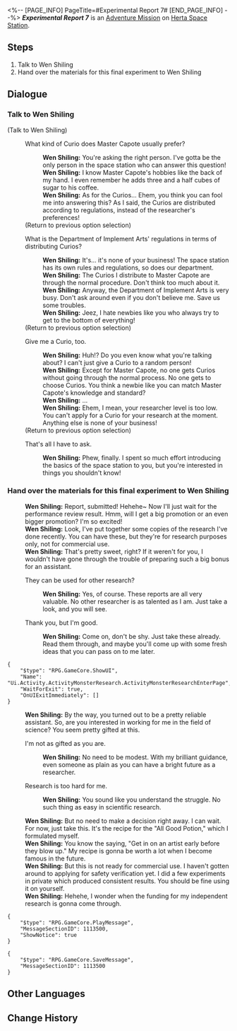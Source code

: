 <%-- [PAGE_INFO]
PageTitle=#Experimental Report 7#
[END_PAGE_INFO] --%>
{{Stub|Dialogue.}}
{{Mission Infobox
|id            = 8000177
|title         = 
|image         = <!--Mission Experimental Report 7.png-->
|type          = Adventure
|event_name    = 
|chapter       = 
|requirements  = 
* [[Trailblaze Mission]] ''[[The Past Will Return as an Avalanche]]'' completed
* [[Adventure Mission]] ''[[Experimental Report 6]]'' completed
* Reach [[Trailblaze Level]] 21
|summary       = <!--official mission summary from Fate's Atlas-->
|characters    = Trailblazer; Wen Shiling
|startLocation = [[Herta Space Station]] - [[Master Control Zone]]
|world         = Herta Space Station
|area          = Master Control Zone
|prev          = Experimental Report 6
|next          = 
|rewards       = 
}}
'''''Experimental Report 7''''' is an [[Adventure Mission]] on [[Herta Space Station]].

==Steps==
# Talk to Wen Shiling
# Hand over the materials for this final experiment to Wen Shiling

<!--
==Gameplay Notes==

--><!--
==Trial Character==

-->
==Dialogue==
{{Stub Dialogue}}

===Talk to Wen Shiling{{subst:void|<!--800017701-->}}===
{{Mission Description|type=adventure|location=Master Control Zone|It's the final experiment, finally. Ask Wen Shiling what materials are still missing in this experiment.}}
{{Dialogue Start}}


;(Talk to Wen Shiling)
:{{DIcon|Talk}} What kind of Curio does Master Capote usually prefer?
::'''Wen Shiling:''' You're asking the right person. I've gotta be the only person in the space station who can answer this question!
::'''Wen Shiling:''' I know Master Capote's hobbies like the back of my hand. I even remember he adds three and a half cubes of sugar to his coffee.
::'''Wen Shiling:''' As for the Curios... Ehem, you think you can fool me into answering this? As I said, the Curios are distributed according to regulations, instead of the researcher's preferences!
:;(Return to previous option selection)
:{{DIcon|Talk}} What is the Department of Implement Arts' regulations in terms of distributing Curios?
::'''Wen Shiling:''' It's... it's none of your business! The space station has its own rules and regulations, so does our department.
::'''Wen Shiling:''' The Curios I distribute to Master Capote are through the normal procedure. Don't think too much about it.
::'''Wen Shiling:''' Anyway, the Department of Implement Arts is very busy. Don't ask around even if you don't believe me. Save us some troubles.
::'''Wen Shiling:''' Jeez, I hate newbies like you who always try to get to the bottom of everything!
:;(Return to previous option selection)
:{{DIcon|Talk}} Give me a Curio, too.
::'''Wen Shiling:''' Huh!? Do you even know what you're talking about? I can't just give a Curio to a random person!
::'''Wen Shiling:''' Except for Master Capote, no one gets Curios without going through the normal process. No one gets to choose Curios. You think a newbie like you can match Master Capote's knowledge and standard?
::'''Wen Shiling:''' ...
::'''Wen Shiling:''' Ehem, I mean, your researcher level is too low. You can't apply for a Curio for your research at the moment. Anything else is none of your business!
:;(Return to previous option selection)
:{{DIcon|Exit}} That's all I have to ask.
::'''Wen Shiling:''' Phew, finally. I spent so much effort introducing the basics of the space station to you, but you're interested in things you shouldn't know!
{{Dialogue End}}

===Hand over the materials for this final experiment to Wen Shiling{{subst:void|<!--800017702-->}}===
{{Mission Description|type=adventure|location=Master Control Zone|update|After settling on the final round of topics, hand over the materials to Wen Shiling, and you're done.}}
{{Dialogue Start}}

:'''Wen Shiling:''' Report, submitted! Hehehe~ Now I'll just wait for the performance review result. Hmm, will I get a big promotion or an even bigger promotion? I'm so excited!
:'''Wen Shiling:''' Look, I've put together some copies of the research I've done recently. You can have these, but they're for research purposes only, not for commercial use.
:'''Wen Shiling:''' That's pretty sweet, right? If it weren't for you, I wouldn't have gone through the trouble of preparing such a big bonus for an assistant.
:{{DIcon|Arrow}} They can be used for other research?
::'''Wen Shiling:''' Yes, of course. These reports are all very valuable. No other researcher is as talented as I am. Just take a look, and you will see.
:{{DIcon|Arrow}} Thank you, but I'm good.
::'''Wen Shiling:''' Come on, don't be shy. Just take these already. Read them through, and maybe you'll come up with some fresh ideas that you can pass on to me later.
<pre>{
	"$type": "RPG.GameCore.ShowUI",
	"Name": "Ui.Activity.ActivityMonsterResearch.ActivityMonsterResearchEnterPage",
	"WaitForExit": true,
	"OnUIExitImmediately": []
}</pre>
:'''Wen Shiling:''' By the way, you turned out to be a pretty reliable assistant. So, are you interested in working for me in the field of science? You seem pretty gifted at this.
:{{DIcon|Arrow}} I'm not as gifted as you are.
::'''Wen Shiling:''' No need to be modest. With my brilliant guidance, even someone as plain as you can have a bright future as a researcher.
:{{DIcon|Arrow}} Research is too hard for me.
::'''Wen Shiling:''' You sound like you understand the struggle. No such thing as easy in scientific research.
:'''Wen Shiling:''' But no need to make a decision right away. I can wait. For now, just take this. It's the recipe for the "All Good Potion," which I formulated myself.
:'''Wen Shiling:''' You know the saying, "Get in on an artist early before they blow up." My recipe is gonna be worth a lot when I become famous in the future.
:'''Wen Shiling:''' But this is not ready for commercial use. I haven't gotten around to applying for safety verification yet. I did a few experiments in private which produced consistent results. You should be fine using it on yourself.
:'''Wen Shiling:''' Hehehe, I wonder when the funding for my independent research is gonna come through.
<pre>{
	"$type": "RPG.GameCore.PlayMessage",
	"MessageSectionID": 1113500,
	"ShowNotice": true
}</pre>
<pre>{
	"$type": "RPG.GameCore.SaveMessage",
	"MessageSectionID": 1113500
}</pre>
{{Dialogue End}}

==Other Languages==
{{Other Languages
|en   = Experimental Report 7
|zhs  = 实验报告•其七
|zht  = 實驗報告•其七
|ja   = 実験報告書・7
|ko   = 실험 보고서•7
|es   = Informe de experimento VII
|fr   = Rapport d'expérience 7
|ru   = Отчёт VII
|th   = รายงานการทดลอง 7
|vi   = Báo Cáo Thí Nghiệm 7
|de   = Experimentbericht 7
|id   = Laporan Eksperimen 7
|pt   = Relatório Experimental 7
}}

==Change History==
{{Change History|1.1}}
